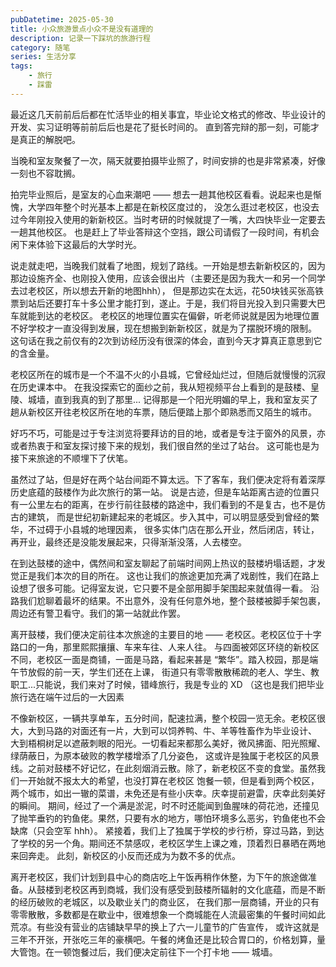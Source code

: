 ```yaml
---
pubDatetime: 2025-05-30
title: 小众旅游景点小众不是没有道理的
description: 记录一下踩坑的旅游行程
category: 随笔
series: 生活分享
tags:
    - 旅行
    - 踩雷
---
```


最近这几天前前后后都在忙活毕业的相关事宜，毕业论文格式的修改、毕业设计的开发、实习证明等前前后后也是花了挺长时间的。
直到答完辩的那一刻，可能才是真正的解脱吧。

当晚和室友聚餐了一次，隔天就要拍摄毕业照了，时间安排的也是非常紧凑，好像一刻也不容耽搁。

拍完毕业照后，是室友的心血来潮吧 —— 想去一趟其他校区看看。说起来也是惭愧，大学四年整个时光基本上都是在新校区度过的，
没怎么逛过老校区，也没去过今年刚投入使用的新新校区。当时考研的时候就提了一嘴，大四快毕业一定要去一趟其他校区。
也是赶上了毕业答辩这个空挡，跟公司请假了一段时间，有机会闲下来体验下这最后的大学时光。

说走就走吧，当晚我们就看了地图，规划了路线。一开始是想去新新校区的，因为那边设施齐全、也刚投入使用，应该会很出片（主要还是因为我大一和另一个同学去过老校区，所以想去开新的地图hhh），
但是那边实在太远，花50块钱买张高铁票到站后还要打车十多公里才能打到，遂止。于是，我们将目光投入到只需要大巴车就能到达的老校区。
老校区的地理位置实在偏僻，听老师说就是因为地理位置不好学校才一直没得到发展，现在想搬到新新校区，就是为了摆脱环境的限制。
这句话在我之前仅有的2次到访经历没有很深的体会，直到今天才算真正意思到它的含金量。

老校区所在的城市是一个不温不火的小县城，它曾经灿烂过，但随后就慢慢的沉寂在历史课本中。
在我没探索它的面纱之前，我从短视频平台上看到的是鼓楼、皇陵、城墙，直到我真的到了那里...
记得那是一个阳光明媚的早上，我和室友买了趟从新校区开往老校区所在地的车票，随后便踏上那个即熟悉而又陌生的城市。

好巧不巧，可能是过于专注浏览将要拜访的目的地，或者是专注于窗外的风景，亦或者热衷于和室友探讨接下来的规划，我们很自然的坐过了站台。
这可能也是为接下来旅途的不顺埋下了伏笔。

虽然过了站，但是好在两个站台间距不算太远。下了客车，我们便决定将有着深厚历史底蕴的鼓楼作为此次旅行的第一站。
说是古迹，但是车站距离古迹的位置只有一公里左右的距离，在步行前往鼓楼的路途中，我们看到的不是复古，也不是仿古的建筑，
而是世纪初新建起来的老城区。步入其中，可以明显感受到曾经的繁华，不过碍于小县城的地理因素，
很多实体门店在那么开业，然后闭店，转让，再开业，最终还是没能发展起来，只得渐渐没落，人去楼空。

在到达鼓楼的途中，偶然间和室友聊起了前端时间网上热议的鼓楼坍塌话题，才发觉正是我们本次的目的所在。
这也让我们的旅途更加充满了戏剧性，我们在路上设想了很多可能。记得室友说，它只要不是全部用脚手架围起来就值得一看。
沿路我们尬聊着最坏的结果。不出意外，没有任何意外地，整个鼓楼被脚手架包裹，周边还有警卫看守。我们的第一站就此作罢。

离开鼓楼，我们便决定前往本次旅途的主要目的地 —— 老校区。老校区位于十字路口的一角，那里熙熙攘攘、车来车往、人来人往。
与四面被郊区环绕的新校区不同，老校区一面是商铺，一面是马路，看起来甚是 “繁华”。踏入校园，那是端午节放假的前一天，学生们还在上课，
街道只有零零散散稀疏的老人、学生、教职工...只能说，我们来对了时候，错峰旅行，我是专业的 XD （这也是我们把毕业旅行选在端午过后的一大因素

不像新校区，一辆共享单车，五分时间，配速拉满，整个校园一览无余。老校区很大，大到马路的对面还有一片，大到可以饲养鸭、牛、羊等牲畜作为毕业设计、
大到梧桐树足以遮蔽刺眼的阳光。一切看起来都那么美好，微风拂面、阳光照耀、绿荫蔽日，为原本破败的教学楼增添了几分姿色，
这或许是独属于老校区的风景线。之前对鼓楼不好记忆，在此刻烟消云散。除了，新老校区不变的食堂。虽然我们一开始就不报太大的希望，也没打算在老校区
饱餐一顿，但是看到两个校区，两个城市，如出一辙的菜谱，未免还是有些小庆幸。庆幸提前避雷，庆幸此刻美好的瞬间。
期间，经过了一个满是淤泥，时不时还能闻到鱼腥味的荷花池，还撞见了抛竿垂钓的钓鱼佬。果然，只要有水的地方，哪怕环境多么恶劣，钓鱼佬也不会缺席（只会空军 hhh）。
紧接着，我们上了独属于学校的步行桥，穿过马路，到达了学校的另一个角。期间还不禁感叹，老校区学生上课之难，顶着烈日暴晒在两地来回奔走。
此刻，新校区的小反而还成为为数不多的优点。

离开老校区，我们计划到县中心的商店吃上午饭再稍作休整，为下午的旅途做准备。从鼓楼到老校区再到商城，我们没有感受到鼓楼所辐射的文化底蕴，而是不断的经历破败的老城区，以及歇业关门的商业区，
在我们那一层商铺，开业的只有零零散散，多数都是在歇业中，很难想象一个商城能在人流最密集的午餐时间如此荒凉。有些没有营业的店铺缺早早的换上了六一儿童节的广告宣传，
或许这就是三年不开张，开张吃三年的豪横吧。午餐的烤鱼还是比较合胃口的，价格划算，量大管饱。在一顿饱餐过后，我们便决定前往下一个打卡地 —— 城墙。
